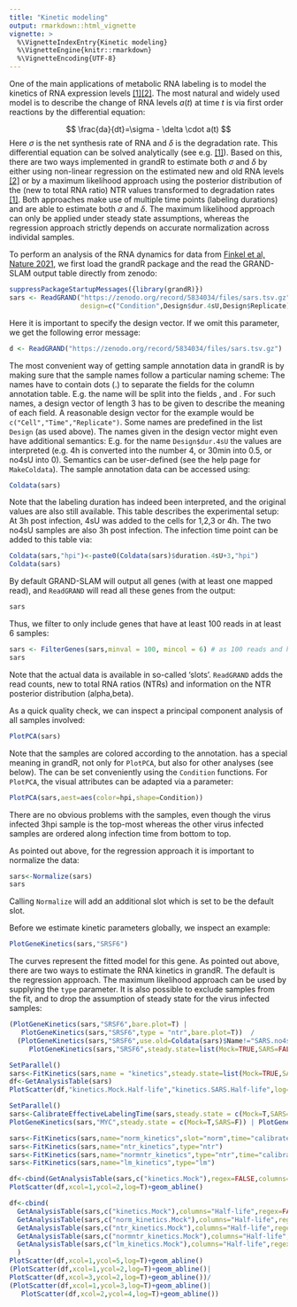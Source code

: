 ```yaml
---
title: "Kinetic modeling"
output: rmarkdown::html_vignette
vignette: >
  %\VignetteIndexEntry{Kinetic modeling}
  %\VignetteEngine{knitr::rmarkdown}
  %\VignetteEncoding{UTF-8}
---
```


One of the main applications of metabolic RNA labeling is to model the kinetics of RNA expression levels [[1]](https://doi.org/10.1093/bioinformatics/bty256)[[2]](https://doi.org/10.1016/j.molcel.2021.06.016). The most natural and widely used model is to describe the change of RNA levels $a(t)$ at time $t$ is via first order reactions by the differential equation:

$$
\frac{da}{dt}=\sigma - \delta \cdot a(t)
$$
Here $\sigma$ is the net synthesis rate of RNA and $\delta$ is the degradation rate. This differential equation can be solved analytically (see e.g. [[1]](https://doi.org/10.1093/bioinformatics/bty256)). Based on this, there are two ways implemented in grandR to estimate both $\sigma$ and $\delta$ by either using non-linear regression on the estimated new and old RNA levels [[2]](https://doi.org/10.1016/j.molcel.2021.06.016) or by a maximum likelihood approach using the posterior distribution of the (new to total RNA ratio) NTR values transformed to degradation rates [[1]](https://doi.org/10.1093/bioinformatics/bty256). Both approaches make use of multiple time points (labeling durations) and are able to estimate both $\sigma$ and $\delta$. The maximum likelihood approach can only be applied under steady state assumptions, whereas the regression approach strictly depends on accurate normalization across individal samples.

To perform an analysis of the RNA dynamics for data from [Finkel et al, Nature 2021](https://www.nature.com/articles/s41586-021-03610-3), we first load the grandR package and the read the GRAND-SLAM output table directly from zenodo:

```r
suppressPackageStartupMessages({library(grandR)})
sars <- ReadGRAND("https://zenodo.org/record/5834034/files/sars.tsv.gz",
                  design=c("Condition",Design$dur.4sU,Design$Replicate))
```

Here it is important to specify the design vector. If we omit this parameter, we get the following error message:

```r
d <- ReadGRAND("https://zenodo.org/record/5834034/files/sars.tsv.gz")
```

The most convenient way of getting sample annotation data in grandR is by making sure that the sample names follow a particular naming scheme: The names have to contain dots (.) to separate the fields for the column annotation table. E.g. the name \emph{Mock.no4sU.A} will be split into the fields \emph{Mock}, \emph{no4sU} and  \emph{A}. For such names, a design vector of length 3 has to be given to describe the meaning of each field. A reasonable design vector for the example would be `c("Cell","Time","Replicate")`. Some names are predefined in the list `Design` (as used above). The names given in the design vector might even have additional semantics: E.g. for the name `Design$dur.4sU` the values are interpreted (e.g. 4h is converted into the number 4, or 30min into 0.5, or no4sU into 0). Semantics can be user-defined (see the help page for `MakeColdata`). The sample annotation data can be accessed using:

```r
Coldata(sars)
```
Note that the labeling duration has indeed been interpreted, and the original values are also still available. This table describes the experimental setup: At 3h post infection, 4sU was added to the cells for 1,2,3 or 4h. The two no4sU samples are also 3h post infection. The infection time point can be added to this table via:

```r
Coldata(sars,"hpi")<-paste0(Coldata(sars)$duration.4sU+3,"hpi")
Coldata(sars)
```

By default GRAND-SLAM will output all genes (with at least one mapped read), and `ReadGRAND` will read all these genes from the output:

```r
sars
```
Thus, we filter to only include genes that have at least 100 reads in at least 6 samples:
```r
sars <- FilterGenes(sars,minval = 100, mincol = 6) # as 100 reads and half of the sample is the default, this is identical to sars <- FilterGenes(sars)
sars
```
Note that the actual data is available in so-called 'slots'. `ReadGRAND` adds the read counts, new to total RNA ratios (NTRs) and information on the NTR posterior distribution (alpha,beta).

As a quick quality check, we can inspect a principal component analysis of all samples involved:
```r
PlotPCA(sars)
```
Note that the samples are colored according to the \emph{Condition} annotation. \emph{Condition} has a special meaning in grandR, not only for `PlotPCA`, but also for other analyses (see below). The \emph{Condition} can be set conveniently using the `Condition` functions. For `PlotPCA`, the visual attributes can be adapted via a parameter:
```r
PlotPCA(sars,aest=aes(color=hpi,shape=Condition))
```
There are no obvious problems with the samples, even though the virus infected 3hpi sample is the top-most whereas the other virus infected samples are ordered along infection time from bottom to top.

As pointed out above, for the regression approach it is important to normalize the data:
```r
sars<-Normalize(sars)
sars
```
Calling `Normalize` will add an additional slot which is set to be the default slot.

Before we estimate kinetic parameters globally, we inspect an example:
```r
PlotGeneKinetics(sars,"SRSF6")
```

The curves represent the fitted model for this gene. As pointed out above, there are two ways to estimate the RNA kinetics in grandR. The default is the regression approach. The maximum likelihood approach can be used by supplying the `type` parameter. It is also possible to exclude samples from the fit, and to drop the assumption of steady state for the virus infected samples:
```r
(PlotGeneKinetics(sars,"SRSF6",bare.plot=T) |
   PlotGeneKinetics(sars,"SRSF6",type = "ntr",bare.plot=T))  /
  (PlotGeneKinetics(sars,"SRSF6",use.old=Coldata(sars)$Name!="SARS.no4sU.A",bare.plot=T) |
     PlotGeneKinetics(sars,"SRSF6",steady.state=list(Mock=TRUE,SARS=FALSE),bare.plot=T))
```


```r
SetParallel()
sars<-FitKinetics(sars,name = "kinetics",steady.state=list(Mock=TRUE,SARS=FALSE))
df<-GetAnalysisTable(sars)
PlotScatter(df,"kinetics.Mock.Half-life","kinetics.SARS.Half-life",log=T)+geom_abline()
```



```r
SetParallel()
sars<-CalibrateEffectiveLabelingTime(sars,steady.state = c(Mock=T,SARS=F))
PlotGeneKinetics(sars,"MYC",steady.state = c(Mock=T,SARS=F)) | PlotGeneKinetics(sars,"MYC",time = "calibrated_time",steady.state = c(Mock=T,SARS=F))

sars<-FitKinetics(sars,name="norm_kinetics",slot="norm",time="calibrated_time",steady.state = c(Mock=T,SARS=F))
sars<-FitKinetics(sars,name="ntr_kinetics",type="ntr")
sars<-FitKinetics(sars,name="normntr_kinetics",type="ntr",time="calibrated_time")
sars<-FitKinetics(sars,name="lm_kinetics",type="lm")

df<-cbind(GetAnalysisTable(sars,c("kinetics.Mock"),regex=FALSE,columns="rmse",gene.info = FALSE),GetAnalysisTable(sars,c("norm_kinetics.Mock"),regex=FALSE,columns="rmse",gene.info = FALSE))
PlotScatter(df,xcol=1,ycol=2,log=T)+geom_abline()
```

```r
df<-cbind(
  GetAnalysisTable(sars,c("kinetics.Mock"),columns="Half-life",regex=FALSE,gene.info = FALSE),
  GetAnalysisTable(sars,c("norm_kinetics.Mock"),columns="Half-life",regex=FALSE,gene.info = FALSE),
  GetAnalysisTable(sars,c("ntr_kinetics.Mock"),columns="Half-life",regex=FALSE,gene.info = FALSE),
  GetAnalysisTable(sars,c("normntr_kinetics.Mock"),columns="Half-life",regex=FALSE,gene.info = FALSE),
  GetAnalysisTable(sars,c("lm_kinetics.Mock"),columns="Half-life",regex=FALSE,gene.info = FALSE)
  )
PlotScatter(df,xcol=1,ycol=5,log=T)+geom_abline()
(PlotScatter(df,xcol=1,ycol=2,log=T)+geom_abline()|
PlotScatter(df,xcol=3,ycol=2,log=T)+geom_abline())/
(PlotScatter(df,xcol=1,ycol=3,log=T)+geom_abline()|
   PlotScatter(df,xcol=2,ycol=4,log=T)+geom_abline())
```
